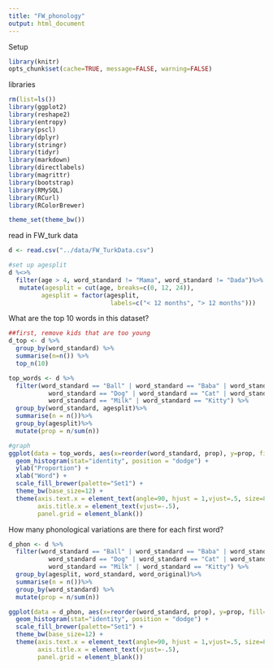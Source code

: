 ```yaml
---
title: "FW_phonology"
output: html_document
---
```


Setup
```r
library(knitr)
opts_chunk$set(cache=TRUE, message=FALSE, warning=FALSE)
```

libraries
```r
rm(list=ls())
library(ggplot2)
library(reshape2)
library(entropy)
library(pscl)
library(dplyr)
library(stringr)
library(tidyr)
library(markdown)
library(directlabels)
library(magrittr)
library(bootstrap)
library(RMySQL)
library(RCurl)
library(RColorBrewer)

theme_set(theme_bw())
```

read in FW_turk data
```r
d <- read.csv("../data/FW_TurkData.csv")

#set up agesplit
d %<>%
  filter(age > 4, word_standard != "Mama", word_standard != "Dada")%>%
   mutate(agesplit = cut(age, breaks=c(0, 12, 24)),
         agesplit = factor(agesplit,
                            labels=c("< 12 months", "> 12 months"))) 
```

What are the top 10 words in this dataset?
```r
##first, remove kids that are too young
d_top <- d %>%
  group_by(word_standard) %>%
  summarise(n=n()) %>%
  top_n(10)

top_words <- d %>%
  filter(word_standard == "Ball" | word_standard == "Baba" | word_standard == "Bye" | word_standard == "Bottle" |
           word_standard == "Dog" | word_standard == "Cat" | word_standard == "Hi" | word_standard == "No" | 
           word_standard == "Milk" | word_standard == "Kitty") %>%
  group_by(word_standard, agesplit)%>%
  summarise(n = n())%>%
  group_by(agesplit)%>%
  mutate(prop = n/sum(n))

#graph
ggplot(data = top_words, aes(x=reorder(word_standard, prop), y=prop, fill=agesplit)) + 
  geom_histogram(stat="identity", position = "dodge") +
  ylab("Proportion") + 
  xlab("Word") +
  scale_fill_brewer(palette="Set1") +
  theme_bw(base_size=12) +
  theme(axis.text.x = element_text(angle=90, hjust = 1,vjust=.5, size=8),
        axis.title.x = element_text(vjust=-.5),
        panel.grid = element_blank())
```

How many phonological variations are there for each first word? 
```r
d_phon <- d %>%
  filter(word_standard == "Ball" | word_standard == "Baba" | word_standard == "Bye" | word_standard == "Bottle" |
           word_standard == "Dog" | word_standard == "Cat" | word_standard == "Hi" | word_standard == "No" | 
           word_standard == "Milk" | word_standard == "Kitty") %>%
  group_by(agesplit, word_standard, word_original)%>%
  summarise(n = n())%>%
  group_by(word_standard) %>%
  mutate(prop = n/sum(n))

ggplot(data = d_phon, aes(x=reorder(word_standard, prop), y=prop, fill=agesplit)) + 
  geom_histogram(stat="identity", position = "dodge") +
  scale_fill_brewer(palette="Set1") +
  theme_bw(base_size=12) +
  theme(axis.text.x = element_text(angle=90, hjust = 1,vjust=.5, size=8),
        axis.title.x = element_text(vjust=-.5),
        panel.grid = element_blank())

```
